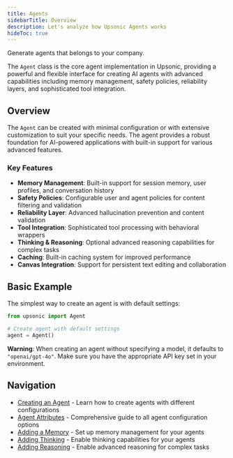 ```yaml
---
title: Agents
sidebarTitle: Overview
description: Let's analyze how Upsonic Agents works
hideToc: true
---
```



Generate agents that belongs to your company.

The `Agent` class is the core agent implementation in Upsonic, providing a powerful and flexible interface for creating AI agents with advanced capabilities including memory management, safety policies, reliability layers, and sophisticated tool integration.

## Overview

The `Agent` can be created with minimal configuration or with extensive customization to suit your specific needs. The agent provides a robust foundation for AI-powered applications with built-in support for various advanced features.

### Key Features

- **Memory Management**: Built-in support for session memory, user profiles, and conversation history
- **Safety Policies**: Configurable user and agent policies for content filtering and validation
- **Reliability Layer**: Advanced hallucination prevention and content validation
- **Tool Integration**: Sophisticated tool processing with behavioral wrappers
- **Thinking & Reasoning**: Optional advanced reasoning capabilities for complex tasks
- **Caching**: Built-in caching system for improved performance
- **Canvas Integration**: Support for persistent text editing and collaboration

## Basic Example

The simplest way to create an agent is with default settings:

```python
from upsonic import Agent

# Create agent with default settings
agent = Agent()
```

**Warning**: When creating an agent without specifying a model, it defaults to `"openai/gpt-4o"`. Make sure you have the appropriate API key set in your environment.

## Navigation

- [Creating an Agent](/concepts/agents/creating-an-agent) - Learn how to create agents with different configurations
- [Agent Attributes](/concepts/agents/attributes) - Comprehensive guide to all agent configuration options
- [Adding a Memory](/concepts/agents/advanced/adding-a-memory) - Set up memory management for your agents
- [Adding Thinking](/concepts/agents/advanced/adding-thinking) - Enable thinking capabilities for your agents
- [Adding Reasoning](/concepts/agents/advanced/adding-reasoning) - Enable advanced reasoning for complex tasks
